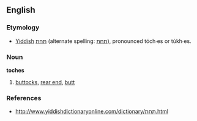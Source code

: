 {{rfv|Is this a word in English now?.}}
==English==

===Etymology===
*[[Yiddish]] [[תּחת]] (alternate spelling: [[תחת]]), pronounced tóch∙es or túkh∙es.

===Noun===
'''toches'''

# [[buttocks]], [[rear end]], [[butt]]

===References===
*http://www.yiddishdictionaryonline.com/dictionary/תּחת.html